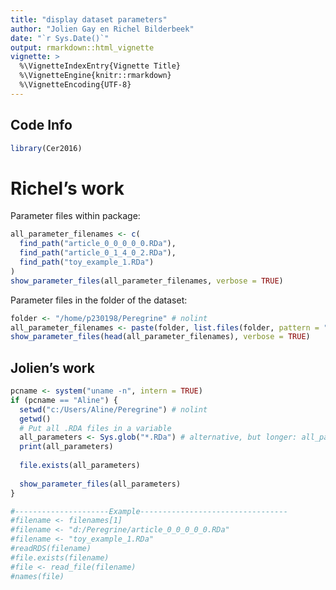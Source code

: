```yaml
---
title: "display dataset parameters"
author: "Jolien Gay en Richel Bilderbeek"
date: "`r Sys.Date()`"
output: rmarkdown::html_vignette
vignette: >
  %\VignetteIndexEntry{Vignette Title}
  %\VignetteEngine{knitr::rmarkdown}
  %\VignetteEncoding{UTF-8}
---
```


## Code Info

```r
library(Cer2016)
```

# Richel's work

Parameter files within package:

```r
all_parameter_filenames <- c(
  find_path("article_0_0_0_0_0.RDa"),
  find_path("article_0_1_4_0_2.RDa"),
  find_path("toy_example_1.RDa")
)
show_parameter_files(all_parameter_filenames, verbose = TRUE)
```

Parameter files in the folder of the dataset:

```r
folder <- "/home/p230198/Peregrine" # nolint
all_parameter_filenames <- paste(folder, list.files(folder, pattern = "\\.RDa"), sep = "/")
show_parameter_files(head(all_parameter_filenames), verbose = TRUE)
```


## Jolien's work

```r
pcname <- system("uname -n", intern = TRUE) 
if (pcname == "Aline") {
  setwd("c:/Users/Aline/Peregrine") # nolint
  getwd()
  # Put all .RDA files in a variable
  all_parameters <- Sys.glob("*.RDa") # alternative, but longer: all_parameters <- list.files(pattern = "\\.RDa$", ignore.case=TRUE)
  print(all_parameters)
  
  file.exists(all_parameters)
  
  show_parameter_files(all_parameters)
}
```



```r
#---------------------Example---------------------------------
#filename <- filenames[1]
#filename <- "d:/Peregrine/article_0_0_0_0_0.RDa"
#filename <- "toy_example_1.RDa"
#readRDS(filename)
#file.exists(filename)
#file <- read_file(filename)
#names(file)

```